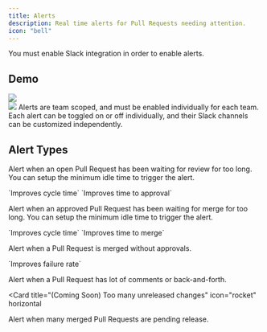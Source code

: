 ```yaml
---
title: Alerts
description: Real time alerts for Pull Requests needing attention.
icon: "bell"
---
```



<Tip>You must enable Slack integration in order to enable alerts.</Tip>

## Demo

<Frame>
  <img src="/images/alerts.png" />
</Frame>
<br />
<Frame>
  <img src="/images/alert-slack.png" />
</Frame>
Alerts are team scoped, and must be enabled individually for each team. Each
alert can be toggled on or off individually, and their Slack channels can be
customized independently.

## Alert Types

<Card title="Slow review" icon="code" horizontal>
  Alert when an open Pull Request has been waiting for review for too long. You
  can setup the minimum idle time to trigger the alert.
  <br />
  <p>`Improves cycle time` `Improves time to approval`</p>
</Card>

<Card title="Slow merge" icon="code-merge" horizontal>
  Alert when an approved Pull Request has been waiting for merge for too long.
  You can setup the minimum idle time to trigger the alert.
  <br />
  <p>`Improves cycle time` `Improves time to merge`</p>
</Card>

<Card title="Merged without approval" icon="x" horizontal>
  Alert when a Pull Request is merged without approvals.
  <br />
  <p>`Improves failure rate`</p>
</Card>

<Card title="(Coming Soon) Hot Pull Request" icon="fire" horizontal>
  Alert when a Pull Request has lot of comments or back-and-forth.
</Card>

<Card
  title="(Coming Soon) Too many unreleased changes"
  icon="rocket"
  horizontal
>
  Alert when many merged Pull Requests are pending release.
</Card>
<CtaGetStarted />
